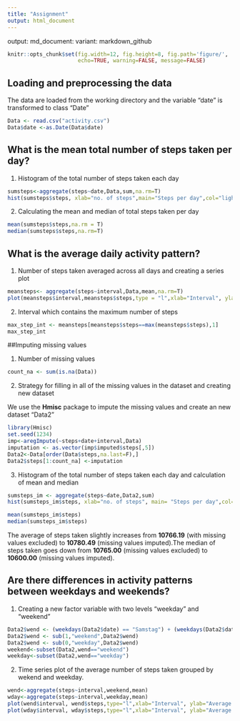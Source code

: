 ```yaml
---
title: "Assignment"
output: html_document
---
```



output: md_document:
        variant: markdown_github

```r
knitr::opts_chunk$set(fig.width=12, fig.height=8, fig.path='figure/',
                      echo=TRUE, warning=FALSE, message=FALSE)
```


## Loading and preprocessing the data

The data are loaded from the working directory and the variable "date" is transformed to class "Date"


``` R
Data <- read.csv("activity.csv")
Data$date <-as.Date(Data$date)
```

## What is the mean total number of steps taken per day?

1. Histogram of the total number of steps taken each day

```` R
sumsteps<-aggregate(steps~date,Data,sum,na.rm=T)
hist(sumsteps$steps, xlab="no. of steps",main="Steps per day",col="lightblue")
````

2. Calculating the mean and median of total steps taken per day

```R
mean(sumsteps$steps,na.rm = T)
median(sumsteps$steps,na.rm=T)
````

## What is the average daily activity pattern?

1. Number of steps taken averaged across all days and creating a series plot

```R
meansteps<- aggregate(steps~interval,Data,mean,na.rm=T)
plot(meansteps$interval,meansteps$steps,type = "l",xlab="Interval", ylab="No. of steps",main="Average of 53 observed days")
````

2. Interval which contains the maximum number of steps

```` R
max_step_int <- meansteps[meansteps$steps==max(meansteps$steps),1]
max_step_int
````

##Imputing missing values

1. Number of missing values

```` R
count_na <- sum(is.na(Data))
````

2. Strategy for filling in all of the missing values in the dataset and creating new dataset

We use the **Hmisc** package to impute the missing values and create an new dataset "Data2"

````r
library(Hmisc)
set.seed(1234)
imp<-aregImpute(~steps+date+interval,Data)
imputation <- as.vector(imp$imputed$steps[,5])
Data2<-Data[order(Data$steps,na.last=F),]
Data2$steps[1:count_na] <-imputation
````

3. Histogram of the total number of steps taken each day and calculation of mean and median

````r
sumsteps_im <- aggregate(steps~date,Data2,sum)
hist(sumsteps_im$steps, xlab="no. of steps", main= "Steps per day",col="red")

mean(sumsteps_im$steps)
median(sumsteps_im$steps)
````

The average of steps taken slightly increases from **10766.19** (with missing values excluded) to **10780.49** (missing values imputed).The median of steps taken goes down from **10765.00** (missing values excluded) to **10600.00** (missing values imputed).

## Are there differences in activity patterns between weekdays and weekends?

1. Creating a new factor variable with two levels "weekday" and "weekend"

````R
Data2$wend <- (weekdays(Data2$date) == "Samstag") + (weekdays(Data2$date) == "Sonntag")
Data2$wend <- sub(1,"weekend",Data2$wend)
Data2$wend <- sub(0,"weekday",Data2$wend)
weekend<-subset(Data2,wend=="weekend")
weekday<-subset(Data2,wend=="weekday")
````


2. Time series plot of the average number of steps taken grouped by wekend and weekday.

````R
wend<-aggregate(steps~interval,weekend,mean) 
wday<-aggregate(steps~interval,weekday,mean)
plot(wend$interval, wend$steps,type="l",xlab="Interval", ylab="Average no. of steps", main="Weekend")
plot(wday$interval, wday$steps,type="l",xlab="Interval", ylab="Average no. of steps", main="Weekday")
````




